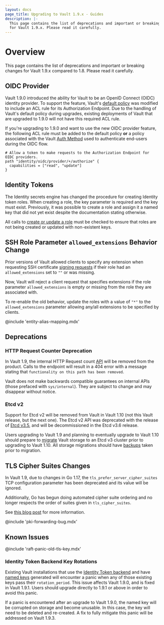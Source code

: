 ```yaml
---
layout: docs
page_title: Upgrading to Vault 1.9.x - Guides
description: |-
  This page contains the list of deprecations and important or breaking changes
  for Vault 1.9.x. Please read it carefully.
---
```


# Overview

This page contains the list of deprecations and important or breaking changes
for Vault 1.9.x compared to 1.8. Please read it carefully.

## OIDC Provider

Vault 1.9.0 introduced the ability for Vault to be an OpenID Connect (OIDC) identity
provider. To support the feature, Vault's [default policy](/vault/docs/concepts/policies#default-policy)
was modified to include an ACL rule for its Authorization Endpoint. Due to the handling
of Vault's default policy during upgrades, existing deployments of Vault that are upgraded
to 1.9.0 will not have this required ACL rule.

If you're upgrading to 1.9.0 and want to use the new OIDC provider feature, the following
ACL rule must be added to the default policy **or** a policy associated with the Vault
[Auth Method](/vault/docs/auth) used to authenticate end-users during
the OIDC flow.

```hcl
# Allow a token to make requests to the Authorization Endpoint for OIDC providers.
path "identity/oidc/provider/+/authorize" {
  capabilities = ["read", "update"]
}
```

## Identity Tokens

The Identity secrets engine has changed the procedure for creating Identity
token roles. When creating a role, the key parameter is required and the key
must exist. Previously, it was possible to create a role and assign it a named
key that did not yet exist despite the documentation stating otherwise.

All calls to [create or update a role](/vault/api-docs/secret/identity/tokens#create-or-update-a-role)
must be checked to ensure that roles are not being created or updated with
non-existent keys.

## SSH Role Parameter `allowed_extensions` Behavior Change

Prior versions of Vault allowed clients to specify any extension when requesting
SSH certificate [signing requests](/vault/api-docs/secret/ssh#sign-ssh-key)
if their role had an `allowed_extensions` set to `""` or was missing.

Now, Vault will reject a client request that specifies extensions if the role
parameter `allowed_extensions` is empty or missing from the role they are
associated with.

To re-enable the old behavior, update the roles with a value
of `"*"` to the `allowed_extensions` parameter allowing any/all extensions to be
specified by clients.

@include 'entity-alias-mapping.mdx'

## Deprecations

### HTTP Request Counter Deprecation

In Vault 1.9, the internal HTTP Request count
[API](/vault/api-docs/v1.8.x/system/internal-counters#http-requests)
will be removed from the product. Calls to the endpoint will result in a 404
error with a message stating that `functionality on this path has been removed`.

Vault does not make backwards compatible guarantees on internal APIs (those
prefaced with `sys/internal`). They are subject to change and may disappear
without notice.

### Etcd v2

Support for Etcd v2 will be removed from Vault in Vault 1.10 (not this Vault
release, but the next one). The Etcd v2 API
was deprecated with the release of [Etcd
v3.5](https://etcd.io/blog/2021/announcing-etcd-3.5/), and will be
decommissioned in the Etcd v3.6 release.

Users upgrading to Vault 1.9 and planning to eventually upgrade to Vault 1.10
should prepare to [migrate](/vault/docs/commands/operator/migrate) Vault storage to
an Etcd v3 cluster prior to upgrading to Vault 1.10. All storage migrations
should have [backups](/vault/docs/concepts/storage#backing-up-vault-s-persisted-data)
taken prior to migration.

## TLS Cipher Suites Changes

In Vault 1.9, due to changes in Go 1.17, the `tls_prefer_server_cipher_suites`
TCP configuration parameter has been deprecated and its value will be ignored.

Additionally, Go has begun doing automated cipher suite ordering and no longer
respects the order of suites given in `tls_cipher_suites`.

See [this blog post](https://go.dev/blog/tls-cipher-suites) for more information.

@include 'pki-forwarding-bug.mdx'


## Known Issues

@include 'raft-panic-old-tls-key.mdx'

### Identity Token Backend Key Rotations

Existing Vault installations that use the [Identity Token
backend](/vault/api-docs/secret/identity/tokens) and have [named
keys](/vault/api-docs/secret/identity/tokens#create-a-named-key) generated will
encounter a panic when any of those existing keys pass their
`rotation_period`. This issue affects Vault 1.9.0, and is fixed in Vault 1.9.1.
Users should upgrade directly to 1.9.1 or above in order to avoid this panic.

If a panic is encountered after an upgrade to Vault 1.9.0, the named key will be
corrupted on storage and become unusable. In this case, the key will need to be
deleted and re-created. A fix to fully mitigate this panic will be addressed on
Vault 1.9.3.
